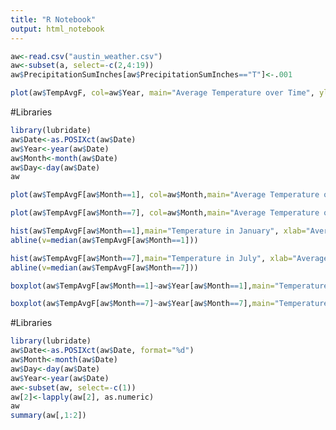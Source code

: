 ---
title: "R Notebook"
output: html_notebook
---
```{r}
aw<-read.csv("austin_weather.csv")
aw<-subset(a, select=-c(2,4:19))
aw$PrecipitationSumInches[aw$PrecipitationSumInches=="T"]<-.001

```


```{r}
plot(aw$TempAvgF, col=aw$Year, main="Average Temperature over Time", ylab="Average Temperature (F)", xlab="Days")
```
#Libraries
```{r}
library(lubridate)
aw$Date<-as.POSIXct(aw$Date)
aw$Year<-year(aw$Date)
aw$Month<-month(aw$Date)
aw$Day<-day(aw$Date)
aw
```

```{r}
plot(aw$TempAvgF[aw$Month==1], col=aw$Month,main="Average Temperature over Time", ylab="Average Temperature (F)", xlab="Days in January every Year")
```

```{r}
plot(aw$TempAvgF[aw$Month==7], col=aw$Month,main="Average Temperature over Time", ylab="Average Temperature (F)", xlab="Days in July every Year")
```

```{r}
hist(aw$TempAvgF[aw$Month==1],main="Temperature in January", xlab="Average Temperature (F)", ylab="Days in January")
abline(v=median(aw$TempAvgF[aw$Month==1]))
```

```{r}
hist(aw$TempAvgF[aw$Month==7],main="Temperature in July", xlab="Average Temperature (F)", ylab="Days in July")
abline(v=median(aw$TempAvgF[aw$Month==7]))
```

```{r}
boxplot(aw$TempAvgF[aw$Month==1]~aw$Year[aw$Month==1],main="Temperature in January", ylab="Average Temperature (F)", xlab="Years")
```

```{r}
boxplot(aw$TempAvgF[aw$Month==7]~aw$Year[aw$Month==7],main="Temperature in July", ylab="Average Temperature (F)", xlab="Years")
```
#Libraries
```{r}
library(lubridate)
aw$Date<-as.POSIXct(aw$Date, format="%d")
aw$Month<-month(aw$Date)
aw$Day<-day(aw$Date)
aw$Year<-year(aw$Date)
aw<-subset(aw, select=-c(1))
aw[2]<-lapply(aw[2], as.numeric)
aw
summary(aw[,1:2])
```


